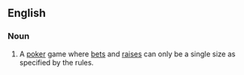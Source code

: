 ==English==

===Noun===

{{en-noun|-}}

# {{poker}} A [[poker]] game where [[bets]] and [[raises]] can only be a single size as specified by the rules.